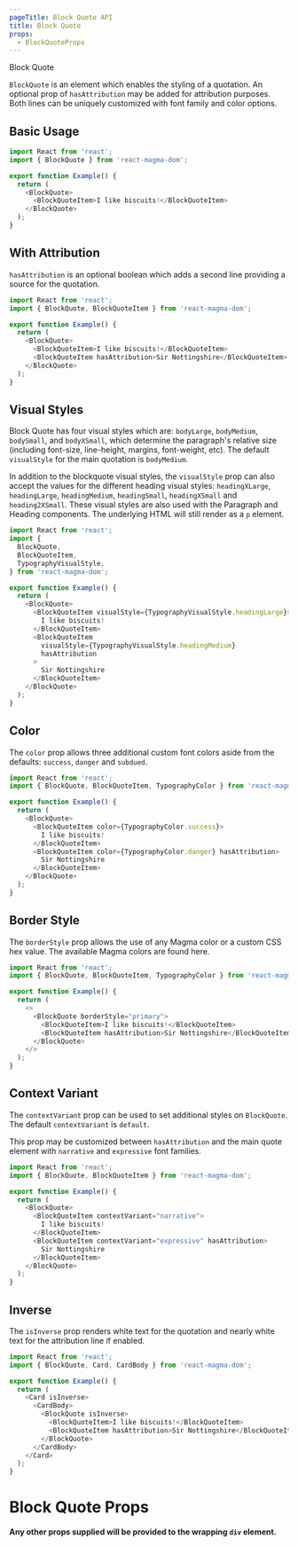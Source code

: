 ```yaml
---
pageTitle: Block Quote API
title: Block Quote
props:
  - BlockQuoteProps
---
```


<DocsHeading type="api">Block Quote</DocsHeading>

`BlockQuote` is an element which enables the styling of a quotation. An optional prop of `hasAttribution` may be added for attribution purposes. Both lines can be uniquely customized with font family and color options.

## Basic Usage

```typescript
import React from 'react';
import { BlockQuote } from 'react-magma-dom';

export function Example() {
  return (
    <BlockQuote>
      <BlockQuoteItem>I like biscuits!</BlockQuoteItem>
    </BlockQuote>
  );
}
```

## With Attribution

`hasAttribution` is an optional boolean which adds a second line providing a source for the quotation.

```typescript
import React from 'react';
import { BlockQuote, BlockQuoteItem } from 'react-magma-dom';

export function Example() {
  return (
    <BlockQuote>
      <BlockQuoteItem>I like biscuits!</BlockQuoteItem>
      <BlockQuoteItem hasAttribution>Sir Nottingshire</BlockQuoteItem>
    </BlockQuote>
  );
}
```

## Visual Styles

Block Quote has four visual styles which are: `bodyLarge`, `bodyMedium`, `bodySmall`, and `bodyXSmall`, which determine the paragraph's relative size (including font-size, line-height, margins, font-weight, etc).
The default `visualStyle` for the main quotation is `bodyMedium`.

In addition to the blockquote visual styles, the `visualStyle` prop can also accept the values for the different heading visual styles: `headingXLarge`, `headingLarge`, `headingMedium`, `headingSmall`, `headingXSmall` and `heading2XSmall`.
These visual styles are also used with the <Link to="/api/paragraph">Paragraph</Link> and <Link to="/api/heading">Heading</Link> components. The underlying HTML will still render as a `p` element.

```typescript
import React from 'react';
import {
  BlockQuote,
  BlockQuoteItem,
  TypographyVisualStyle,
} from 'react-magma-dom';

export function Example() {
  return (
    <BlockQuote>
      <BlockQuoteItem visualStyle={TypographyVisualStyle.headingLarge}>
        I like biscuits!
      </BlockQuoteItem>
      <BlockQuoteItem
        visualStyle={TypographyVisualStyle.headingMedium}
        hasAttribution
      >
        Sir Nottingshire
      </BlockQuoteItem>
    </BlockQuote>
  );
}
```

## Color

The `color` prop allows three additional custom font colors aside from the defaults: `success`, `danger` and `subdued`.

```typescript
import React from 'react';
import { BlockQuote, BlockQuoteItem, TypographyColor } from 'react-magma-dom';

export function Example() {
  return (
    <BlockQuote>
      <BlockQuoteItem color={TypographyColor.success}>
        I like biscuits!
      </BlockQuoteItem>
      <BlockQuoteItem color={TypographyColor.danger} hasAttribution>
        Sir Nottingshire
      </BlockQuoteItem>
    </BlockQuote>
  );
}
```

## Border Style

The `borderStyle` prop allows the use of any Magma color or a custom CSS hex value. The available Magma colors are found <Link to="/design-intro/colors">here</Link>.

```typescript
import React from 'react';
import { BlockQuote, BlockQuoteItem, TypographyColor } from 'react-magma-dom';

export function Example() {
  return (
    <>
      <BlockQuote borderStyle="primary">
        <BlockQuoteItem>I like biscuits!</BlockQuoteItem>
        <BlockQuoteItem hasAttribution>Sir Nottingshire</BlockQuoteItem>
      </BlockQuote>
    </>
  );
}
```

## Context Variant

The `contextVariant` prop can be used to set additional styles on `BlockQuote`. The default `contextVariant` is `default`.

This prop may be customized between `hasAttribution` and the main quote element with `narrative` and `expressive` font families.

```typescript
import React from 'react';
import { BlockQuote, BlockQuoteItem } from 'react-magma-dom';

export function Example() {
  return (
    <BlockQuote>
      <BlockQuoteItem contextVariant="narrative">
        I like biscuits!
      </BlockQuoteItem>
      <BlockQuoteItem contextVariant="expressive" hasAttribution>
        Sir Nottingshire
      </BlockQuoteItem>
    </BlockQuote>
  );
}
```

## Inverse

The `isInverse` prop renders white text for the quotation and nearly white text for the attribution line if enabled.

```typescript
import React from 'react';
import { BlockQuote, Card, CardBody } from 'react-magma-dom';

export function Example() {
  return (
    <Card isInverse>
      <CardBody>
        <BlockQuote isInverse>
          <BlockQuoteItem>I like biscuits!</BlockQuoteItem>
          <BlockQuoteItem hasAttribution>Sir Nottingshire</BlockQuoteItem>
        </BlockQuote>
      </CardBody>
    </Card>
  );
}
```

# Block Quote Props

**Any other props supplied will be provided to the wrapping `div` element.**

<BlockQuoteProps />

